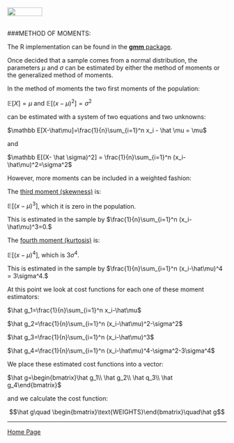<br>
<a href="http://rinterested.github.io/statistics/index.html">
<img HEIGHT="20" WIDTH="80" src="https://cloud.githubusercontent.com/assets/9312897/10556783/a27a26fa-745c-11e5-9b1a-2d5bd737387a.PNG"></a>
<br><br>

###METHOD OF MOMENTS:
<br>

The R implementation can be found in the [**gmm** package](https://cran.r-project.org/web/packages/gmm/vignettes/gmm_with_R.pdf).

Once decided that a sample comes from a normal distribution, the parameters $\mu$ and $\sigma$ can be estimated by either the method of moments or the generalized method of moments.

In the method of moments the two first moments of the population:

$\mathbb E[X]=\mu$ and $\mathbb E[(x-\mu)^2]= \sigma^2$ 

can be estimated with a system of two equations and two unknowns:

$\mathbb E[X-\hat\mu]=\frac{1}{n}\sum_{i=1}^n x_i - \hat \mu = \mu$

and

$\mathbb E[(X- \hat  \sigma)^2] = \frac{1}{n}\sum_{i=1}^n (x_i-\hat\mu)^2=\sigma^2$

However, more moments can be included in a weighted fashion:

The [third moment (skewness)](https://en.wikipedia.org/wiki/Skewness) is:

$\mathbb E[(x-\mu)^3]$, which it is zero in the population.

This is estimated in the sample by $\frac{1}{n}\sum_{i=1}^n (x_i-\hat\mu)^3=0.$

The [fourth moment (kurtosis)](https://en.wikipedia.org/wiki/Kurtosis) is:

$\mathbb E[(x-\mu)^4]$, which is $3\sigma^4.$

This is estimated in the sample by $\frac{1}{n}\sum_{i=1}^n (x_i-\hat\mu)^4 = 3\sigma^4.$


At this point we look at cost functions for each one of these moment estimators:

$\hat g_1=\frac{1}{n}\sum_{i=1}^n x_i-\hat\mu$

$\hat g_2=\frac{1}{n}\sum_{i=1}^n (x_i-\hat\mu)^2-\sigma^2$

$\hat g_3=\frac{1}{n}\sum_{i=1}^n (x_i-\hat\mu)^3$

$\hat g_4=\frac{1}{n}\sum_{i=1}^n (x_i-\hat\mu)^4-\sigma^2-3\sigma^4$

We place these estimated cost functions into a vector:

$\hat g=\begin{bmatrix}\hat g_1\\ \hat g_2\\ \hat q_3\\ \hat g_4\end{bmatrix}$

and we calculate the cost function:

$$\hat g\quad \begin{bmatrix}\text{WEIGHTS}\end{bmatrix}\quad\hat g$$

---

<a href="http://rinterested.github.io/statistics/index.html">Home Page</a>
